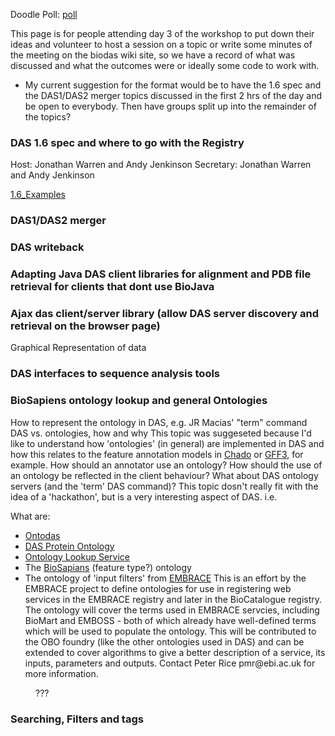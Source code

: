 Doodle Poll: [http://doodle.com/68bxciw5vaqq7icw poll]

This page is for people attending day 3 of the workshop to put down their ideas and volunteer to host a session on a topic or write some minutes of the meeting on the biodas wiki site, so we have a record of what was discussed and what the outcomes were or ideally some code to work with.
* My current suggestion for the format would be to have the 1.6 spec and the DAS1/DAS2 merger topics discussed in the first 2 hrs of the day and be open to everybody. Then have groups split up into the remainder of the topics?

===DAS 1.6 spec and where to go with the Registry===
Host: Jonathan Warren and Andy Jenkinson
Secretary: Jonathan Warren and Andy Jenkinson

[[1.6_Examples]]

===DAS1/DAS2 merger===
===DAS writeback===
===Adapting Java DAS client libraries for alignment and PDB file retrieval for clients that dont use BioJava===
===Ajax das client/server library (allow DAS server discovery and retrieval on the browser page)===
Graphical Representation of data
===DAS interfaces to sequence analysis tools===
===BioSapiens ontology lookup and general Ontologies===
How to represent the ontology in DAS, e.g. JR Macias' "term" command
DAS vs. ontologies, how and why
This topic was suggeseted because I'd like to understand how 'ontologies' (in general) are implemented in DAS and how this relates to the feature annotation models in [[Chado]] or [[GFF3]], for example. How should an annotator use an ontology? How should the use of an ontology be reflected in the client behaviour? What about DAS ontology servers (and the 'term' DAS command)? This topic dosn't really fit with the idea of a 'hackathon', but is a very interesting aspect of DAS. i.e. 


What are:
*[[Ontodas]]
*[[DAS Protein Ontology]]
*[[Ontology Lookup Service]]
* The [[BioSapians]] (feature type?) ontology
* The ontology of 'input filters' from [[EMBRACE]] This is an effort by the EMBRACE project to define ontologies for use in registering web services in the EMBRACE registry and later in the BioCatalogue registry. The ontology will cover the terms used in EMBRACE servcies, including BioMart and EMBOSS - both of which already have well-defined terms which will be used to populate the ontology. This will be contributed to the OBO foundry (like the other ontologies used in DAS) and can be extended to cover algorithms to give a better description of a service, its inputs, parameters and outputs. Contact Peter Rice pmr@ebi.ac.uk for more information.
:???


===Searching, Filters and tags===